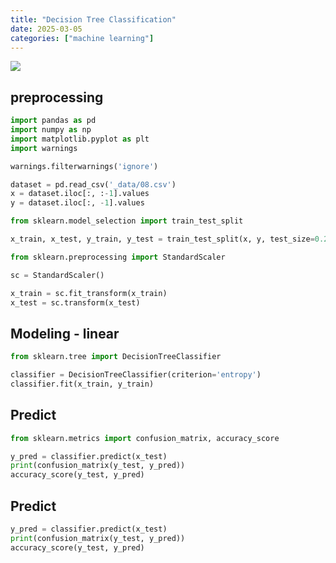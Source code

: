 ```yaml
---
title: "Decision Tree Classification"
date: 2025-03-05
categories: ["machine learning"]
---
```


![](/img/stat-thumb.jpg){.post-thumbnail}

## preprocessing

```python
import pandas as pd
import numpy as np
import matplotlib.pyplot as plt
import warnings

warnings.filterwarnings('ignore')

dataset = pd.read_csv('_data/08.csv')
x = dataset.iloc[:, :-1].values
y = dataset.iloc[:, -1].values
```

```python
from sklearn.model_selection import train_test_split

x_train, x_test, y_train, y_test = train_test_split(x, y, test_size=0.25)
```

```python
from sklearn.preprocessing import StandardScaler

sc = StandardScaler()

x_train = sc.fit_transform(x_train)
x_test = sc.transform(x_test)
```

## Modeling - linear

```python
from sklearn.tree import DecisionTreeClassifier

classifier = DecisionTreeClassifier(criterion='entropy')
classifier.fit(x_train, y_train)
```

## Predict

```python
from sklearn.metrics import confusion_matrix, accuracy_score

y_pred = classifier.predict(x_test)
print(confusion_matrix(y_test, y_pred))
accuracy_score(y_test, y_pred)
```

## Predict

```python
y_pred = classifier.predict(x_test)
print(confusion_matrix(y_test, y_pred))
accuracy_score(y_test, y_pred)
```
